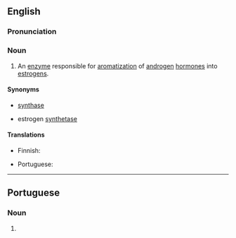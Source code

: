 ==English==

===Pronunciation===
{{rfp|en}}

===Noun===
{{wikipedia}}
{{en-noun|~}}

# {{lb|en|enzyme}} An [[enzyme]] responsible for [[aromatization]] of [[androgen]] [[hormone]]s into [[estrogen]]s.

====Synonyms====
* {{l|en|estrogen}} [[synthase]]
* estrogen [[synthetase]]

====Translations====
{{trans-top|enzyme}}
* Finnish: {{t|fi|aromataasi}}
{{trans-mid}}
* Portuguese: {{t|pt|aromatase|f}}
{{trans-bottom}}

----

==Portuguese==

===Noun===
{{pt-noun|f}}

# {{lb|pt|enzyme}} {{l|en|aromatase}} {{gloss|enzyme responsible for aromatisation of androgen hormones}}